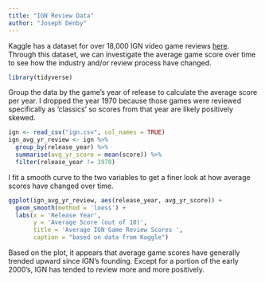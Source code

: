 ```yaml
---
title: "IGN Review Data"
author: "Joseph Denby"
---
```


Kaggle has a dataset for over 18,000 IGN video game reviews [here](https://www.kaggle.com/egrinstein/20-years-of-games). Through this dataset, we can investigate the average game score over time to see how the industry and/or review process have changed.
```r
library(tidyverse)
```
Group the data by the game's year of release to calculate the average score per year. I dropped the year 1970 because those games were reviewed specifically as 'classics' so scores from that year are likely positively skewed.
```r
ign <- read_csv("ign.csv", col_names = TRUE) 
ign_avg_yr_review <- ign %>%
  group_by(release_year) %>%
  summarise(avg_yr_score = mean(score)) %>%
  filter(release_year != 1970)
```
I fit a smooth curve to the two variables to get a finer look at how average scores have changed over time.
```r
ggplot(ign_avg_yr_review, aes(release_year, avg_yr_score)) +
  geom_smooth(method = 'loess') +
  labs(x = 'Release Year', 
       y = 'Average Score (out of 10)', 
       title = 'Average IGN Game Review Scores ',
       caption = "based on data from Kaggle")
```
Based on the plot, it appears that average game scores have generally trended upward since IGN's founding. Except for a portion of the early 2000's, IGN has tended to review more and more positively. 
